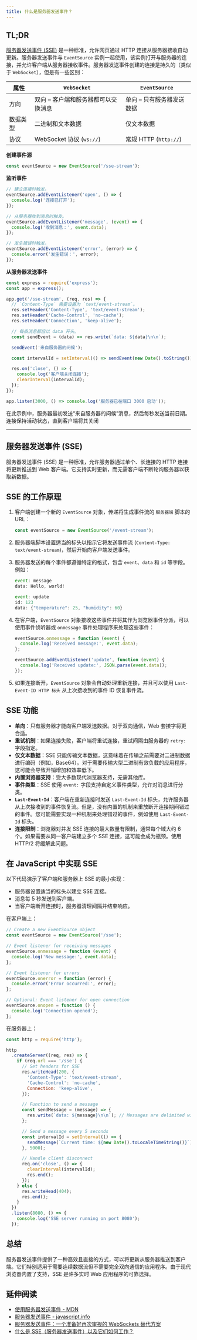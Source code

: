 ```yaml
---
title: 什么是服务器发送事件？
---
```


## TL;DR

[服务器发送事件 (SSE)](https://html.spec.whatwg.org/multipage/comms.html#the-eventsource-interface) 是一种标准，允许网页通过 HTTP 连接从服务器接收自动更新。服务器发送事件与 `EventSource` 实例一起使用，该实例打开与服务器的连接，并允许客户端从服务器接收事件。服务器发送事件创建的连接是持久的（类似于 `WebSocket`），但是有一些区别：

| 属性 | `WebSocket` | `EventSource` |
| --- | --- | --- |
| 方向 | 双向 – 客户端和服务器都可以交换消息 | 单向 – 只有服务器发送数据 |
| 数据类型 | 二进制和文本数据 | 仅文本数据 |
| 协议 | WebSocket 协议 (`ws://`) | 常规 HTTP (`http://`) |

**创建事件源**

```js
const eventSource = new EventSource('/sse-stream');
```

**监听事件**

```js
// 建立连接时触发。
eventSource.addEventListener('open', () => {
  console.log('连接已打开');
});

// 从服务器收到消息时触发。
eventSource.addEventListener('message', (event) => {
  console.log('收到消息：', event.data);
});

// 发生错误时触发。
eventSource.addEventListener('error', (error) => {
  console.error('发生错误：', error);
});
```

**从服务器发送事件**

```js
const express = require('express');
const app = express();

app.get('/sse-stream', (req, res) => {
  // `Content-Type` 需要设置为 `text/event-stream`。
  res.setHeader('Content-Type', 'text/event-stream');
  res.setHeader('Cache-Control', 'no-cache');
  res.setHeader('Connection', 'keep-alive');

  // 每条消息都应以 data 开头。
  const sendEvent = (data) => res.write(`data: ${data}\n\n`);

  sendEvent('来自服务器的问候');

  const intervalId = setInterval(() => sendEvent(new Date().toString()), 1000);

  res.on('close', () => {
    console.log('客户端关闭连接');
    clearInterval(intervalId);
  });
});

app.listen(3000, () => console.log('服务器已在端口 3000 启动'));
```

在此示例中，服务器最初发送“来自服务器的问候”消息，然后每秒发送当前日期。连接保持活动状态，直到客户端将其关闭

***

## 服务器发送事件 (SSE)

服务器发送事件 (SSE) 是一种标准，允许服务器通过单个、长连接的 HTTP 连接将更新推送到 Web 客户端。它支持实时更新，而无需客户端不断轮询服务器以获取新数据。

## SSE 的工作原理

1. 客户端创建一个新的 `EventSource` 对象，传递将生成事件流的 `服务器端` 脚本的 URL：

   ```js
   const eventSource = new EventSource('/event-stream');
   ```

2. 服务器端脚本设置适当的标头以指示它将发送事件流 (`Content-Type: text/event-stream`)，然后开始向客户端发送事件。

3. 服务器发送的每个事件都遵循特定的格式，包含 `event`、`data` 和 `id` 等字段。例如：

   ```js
   event: message
   data: Hello, world!

   event: update
   id: 123
   data: {"temperature": 25, "humidity": 60}
   ```

4. 在客户端，`EventSource` 对象接收这些事件并将其作为浏览器事件分派，可以使用事件侦听器或 `onmessage` 事件处理程序来处理这些事件：

   ```js
   eventSource.onmessage = function (event) {
     console.log('Received message:', event.data);
   };

   eventSource.addEventListener('update', function (event) {
     console.log('Received update:', JSON.parse(event.data));
   });
   ```

5. 如果连接断开，`EventSource` 对象会自动处理重新连接，并且可以使用 `Last-Event-ID HTTP 标头` 从上次接收到的事件 ID 恢复事件流。

## SSE 功能

* **单向**：只有服务器才能向客户端发送数据。对于双向通信，Web 套接字将更合适。
* **重试机制**：如果连接失败，客户端将重试连接，重试间隔由服务器的 `retry:` 字段指定。
* **仅文本数据**：SSE 只能传输文本数据，这意味着在传输之前需要对二进制数据进行编码（例如，Base64）。对于需要传输大型二进制有效负载的应用程序，这可能会导致开销增加和效率低下。
* **内置浏览器支持**：受大多数现代浏览器支持，无需其他库。
* **事件类型**：SSE 使用 `event:` 字段支持自定义事件类型，允许对消息进行分类。
* **`Last-Event-Id`**：客户端在重新连接时发送 `Last-Event-Id` 标头，允许服务器从上次接收到的事件恢复流。但是，没有内置的机制来重放断开连接期间错过的事件。您可能需要实现一种机制来处理错过的事件，例如使用 `Last-Event-Id` 标头。
* **连接限制**：浏览器对并发 SSE 连接的最大数量有限制，通常每个域大约 6 个。如果需要从同一客户端建立多个 SSE 连接，这可能会成为瓶颈。使用 HTTP/2 将缓解此问题。

## 在 JavaScript 中实现 SSE

以下代码演示了客户端和服务器上 SSE 的最小实现：

* 服务器设置适当的标头以建立 SSE 连接。
* 消息每 5 秒发送到客户端。
* 当客户端断开连接时，服务器清理间隔并结束响应。

在客户端上：

```js
// Create a new EventSource object
const eventSource = new EventSource('/sse');

// Event listener for receiving messages
eventSource.onmessage = function (event) {
  console.log('New message:', event.data);
};

// Event listener for errors
eventSource.onerror = function (error) {
  console.error('Error occurred:', error);
};

// Optional: Event listener for open connection
eventSource.onopen = function () {
  console.log('Connection opened');
};
```

在服务器上：

```js
const http = require('http');

http
  .createServer((req, res) => {
    if (req.url === '/sse') {
      // Set headers for SSE
      res.writeHead(200, {
        'Content-Type': 'text/event-stream',
        'Cache-Control': 'no-cache',
        Connection: 'keep-alive',
      });

      // Function to send a message
      const sendMessage = (message) => {
        res.write(`data: ${message}\n\n`); // Messages are delimited with double line breaks.
      };

      // Send a message every 5 seconds
      const intervalId = setInterval(() => {
        sendMessage(`Current time: ${new Date().toLocaleTimeString()}`);
      }, 5000);

      // Handle client disconnect
      req.on('close', () => {
        clearInterval(intervalId);
        res.end();
      });
    } else {
      res.writeHead(404);
      res.end();
    }
  })
  .listen(8080, () => {
    console.log('SSE server running on port 8080');
  });
```

## 总结

服务器发送事件提供了一种高效且直接的方式，可以将更新从服务器推送到客户端。它们特别适用于需要连续数据流但不需要完全双向通信的应用程序。由于现代浏览器内置了支持，SSE 是许多实时 Web 应用程序的可靠选择。

## 延伸阅读

* [使用服务器发送事件 - MDN](https://developer.mozilla.org/en-US/docs/Web/API/Server-sent_events/Using_server-sent_events)
* [服务器发送事件 - javascript.info](https://javascript.info/server-sent-events)
* [服务器发送事件：一个准备好再次审视的 WebSockets 替代方案](https://ably.com/topic/server-sent-events)
* [什么是 SSE（服务器发送事件）以及它们如何工作？](https://bunny.net/academy/http/what-is-sse-server-sent-events-and-how-do-they-work/)
